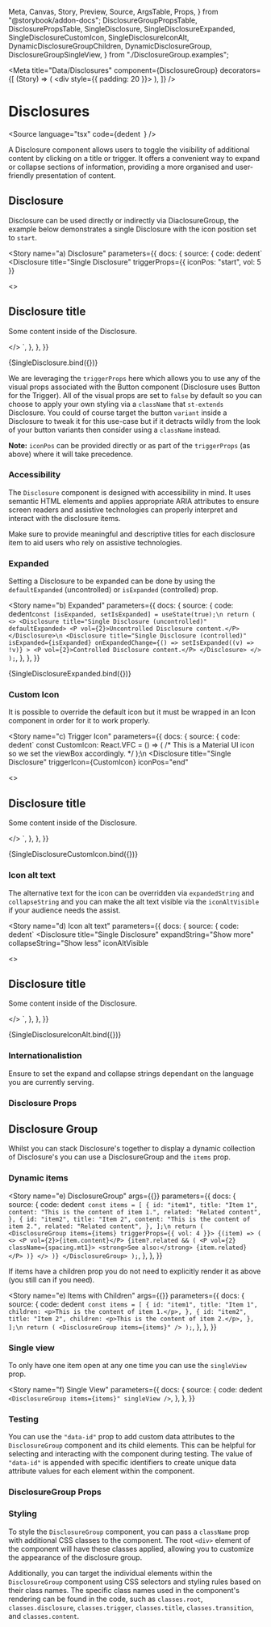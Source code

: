   Meta,
  Canvas,
  Story,
  Preview,
  Source,
  ArgsTable,
  Props,
} from "@storybook/addon-docs";
  DisclosureGroupPropsTable,
  DisclosurePropsTable,
  SingleDisclosure,
  SingleDisclosureExpanded,
  SingleDisclosureCustomIcon,
  SingleDisclosureIconAlt,
  DynamicDisclosureGroupChildren,
  DynamicDisclosureGroup,
  DisclosureGroupSingleView,
} from "./DisclosureGroup.examples";

<Meta
  title="Data/Disclosures"
  component={DisclosureGroup}
  decorators={[
    (Story) => (
      <div style={{ padding: 20 }}>
        <Story />
      </div>
    ),
  ]}
/>

# Disclosures

<Source
  language="tsx"
  code={dedent`
  `}
/>

A Disclosure component allows users to toggle the visibility of additional content by clicking on a title or trigger. It offers a convenient way to expand or collapse sections of information, providing a more organised and user-friendly presentation of content.

## Disclosure

Disclosure can be used directly or indirectly via DiaclosureGroup, the example below demonstrates a single Disclosure with the icon position set to `start`.

<Story
  name="a) Disclosure"
  parameters={{
    docs: {
      source: {
        code: dedent`
<Disclosure
  title="Single Disclosure"
  triggerProps={{ iconPos: "start", vol: 5 }}
>
  <>
    <H2 vol={3}>Disclosure title</H2>
    <P vol={2}>Some content inside of the Disclosure.</P>
  </>
</Disclosure>`,
      },
    },
  }}
>
  {SingleDisclosure.bind({})}
</Story>

<Source language="tsx" id="data-disclosures--a-disclosure" />

We are leveraging the `triggerProps` here which allows you to use any of the visual props associated with the Button component (Disclosure uses Button for the Trigger). All of the visual props are set to `false` by default so you can choose to apply your own styling via a `className` that `st-extends` Disclosure. You could of course target the button `variant` inside a Disclosure to tweak it for this use-case but if it detracts wildly from the look of your button variants then consider using a `className` instead.

**Note:** `iconPos` can be provided directly or as part of the `triggerProps` (as above) where it will take precedence.

### Accessibility

The `Disclosure` component is designed with accessibility in mind. It uses semantic
HTML elements and applies appropriate ARIA attributes to ensure screen readers and
assistive technologies can properly interpret and interact with the disclosure items.

Make sure to provide meaningful and descriptive titles for each disclosure item to
aid users who rely on assistive technologies.

### Expanded

Setting a Disclosure to be expanded can be done by using the `defaultExpanded` (uncontrolled) or `isExpanded` (controlled) prop.

<Story
  name="b) Expanded"
  parameters={{
    docs: {
      source: {
        code: dedent`
const [isExpanded, setIsExpanded] = useState(true);\n
return (
  <>
    <Disclosure title="Single Disclosure (uncontrolled)" defaultExpanded>
      <P vol={2}>Uncontrolled Disclosure content.</P>
    </Disclosure>\n
    <Disclosure
      title="Single Disclosure (controlled)"
      isExpanded={isExpanded}
      onExpandedChange={() => setIsExpanded((v) => !v)}
    >
      <P vol={2}>Controlled Disclosure content.</P>
    </Disclosure>
  </>
);
`,
      },
    },
  }}
>
  {SingleDisclosureExpanded.bind({})}
</Story>

<Source language="tsx" id="data-disclosures--b-expanded" />

### Custom Icon

It is possible to override the default icon but it must be wrapped in an Icon component in order for it to work properly.

<Story
  name="c) Trigger Icon"
  parameters={{
    docs: {
      source: {
        code: dedent`
const CustomIcon: React.VFC<IconProps> = () => (
  /* This is a Material UI icon so we set the viewBox accordingly. */
  <Icon viewBox="0 0 24 24">
    <path d="m20 12-1.41-1.41L13 16.17V4h-2v12.17l-5.58-5.59L4 12l8 8 8-8z"></path>
  </Icon>
);\n
<Disclosure
  title="Single Disclosure"
  triggerIcon={CustomIcon}
  iconPos="end"
>
  <>
    <H2 vol={3}>Disclosure title</H2>
    <P vol={2}>Some content inside of the Disclosure.</P>
  </>
</Disclosure>
`,
      },
    },
  }}
>
  {SingleDisclosureCustomIcon.bind({})}
</Story>

<Source language="tsx" id="data-disclosures--c-trigger-icon" />

### Icon alt text

The alternative text for the icon can be overridden via `expandedString` and `collapseString` and you can make the alt text visible via the `iconAltVisible` if your audience needs the assist.

<Story
  name="d) Icon alt text"
  parameters={{
    docs: {
      source: {
        code: dedent`
<Disclosure
  title="Single Disclosure"
  expandString="Show more"
  collapseString="Show less"
  iconAltVisible
>
  <>
    <H2 vol={3}>Disclosure title</H2>
    <P vol={2}>Some content inside of the Disclosure.</P>
  </>
</Disclosure>`,
      },
    },
  }}
>
  {SingleDisclosureIconAlt.bind({})}
</Story>

<Source language="tsx" id="data-disclosures--d-icon-alt-text" />

### Internationalistion

Ensure to set the expand and collapse strings dependant on the language you are currently serving.

### Disclosure Props

<ArgsTable of={DisclosurePropsTable} />

## Disclosure Group

Whilst you can stack Disclosure's together to display a dynamic collection of Disclosure's you can use a DisclosureGroup and the `items` prop.

### Dynamic items

<Story
  name="e) DisclosureGroup"
  args={{}}
  parameters={{
    docs: {
      source: {
        code: dedent`
const items = [
  {
    id: "item1",
    title: "Item 1",
    content: "This is the content of item 1.",
    related: "Related content",
  },
  {
    id: "item2",
    title: "Item 2",
    content: "This is the content of item 2.",
    related: "Related content",
  },
];\n
return (
  <DisclosureGroup items={items} triggerProps={{ vol: 4 }}>
    {(item) => (
      <>
        <P vol={2}>{item.content}</P>
        {item?.related && (
          <P vol={2} className={spacing.mt1}>
            <strong>See also:</strong> {item.related}
          </P>
        )}
      </>
    )}
  </DisclosureGroup>
);`,
      },
    },
  }}
>
  <DynamicDisclosureGroup />
</Story>

<Source language="tsx" id="data-disclosures--e-disclosure-group" />

If items have a children prop you do not need to explicitly render it as above (you still can if you need).

<Story
  name="e) Items with Children"
  args={{}}
  parameters={{
    docs: {
      source: {
        code: dedent`
const items = [
  {
    id: "item1",
    title: "Item 1",
    children: <p>This is the content of item 1.</p>,
  },
  {
    id: "item2",
    title: "Item 2",
    children: <p>This is the content of item 2.</p>,
  },
];\n
return (
  <DisclosureGroup items={items}" />
);`,
      },
    },
  }}
>
  <DynamicDisclosureGroupChildren />
</Story>

<Source language="tsx" id="data-disclosures--e-items-with-children" />

### Single view

To only have one item open at any one time you can use the `singleView` prop.

<Story
  name="f) Single View"
  parameters={{
    docs: {
      source: {
        code: dedent`
<DisclosureGroup items={items}" singleView />`,
      },
    },
  }}
>
  <DisclosureGroupSingleView />
</Story>

<Source language="tsx" id="data-disclosures--f-single-view" />

### Testing

You can use the `"data-id"` prop to add custom data attributes to the `DisclosureGroup` component and its child elements.
This can be helpful for selecting and interacting with the component during testing.
The value of `"data-id"` is appended with specific identifiers to create unique data attribute values for each element within the component.

### DisclosureGroup Props

<ArgsTable of={DisclosureGroup} />

### Styling

To style the `DisclosureGroup` component, you can pass a `className` prop with additional CSS classes to the
component. The root `<div>` element of the component will have these classes applied,
allowing you to customize the appearance of the disclosure group.

Additionally, you can target the individual elements within the `DisclosureGroup`
component using CSS selectors and styling rules based on their class names.
The specific class names used in the component's rendering can be found in the code,
such as `classes.root`, `classes.disclosure`,
`classes.trigger`, `classes.title`, `classes.transition`, and `classes.content`.

